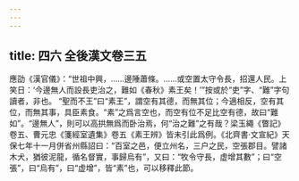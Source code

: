 ```yaml
---
---
---
```

title: 四六 全後漢文卷三五
---




應劭《漢官儀》：“世祖中興，……邊陲蕭條。……或空置太守令長，招還人民。上笑日：‘今邊無人而設長吏治之，難如《春秋》素王矣！’”按或於“吏”字、“難”字句讀者，非也。 “聖而不王”曰“素王”，謂空有其德，而無其位；今適相反，空有其位，而無其事，具臣素食。“素”之爲言空也，而空有位不足比空有德，故曰“難如”。“邊無人”，則可以高拱無爲而卧治焉，何“治之難”之有哉？梁玉繩《瞥記》卷五、曹元忠《箋經室遺集》卷五《素王辨》皆未引此爲例。《北齊書·文宣紀》天保七年十一月併省州縣詔曰：“百室之邑，便立州名，三户之民，空張郡目。譬諸木犬，猶彼泥龍，循名督實，事歸烏有”，又曰：“牧令守長，虚增其數”；曰“空張”，曰“烏有”，曰“虚增”，皆“素”也，可以移釋此節。